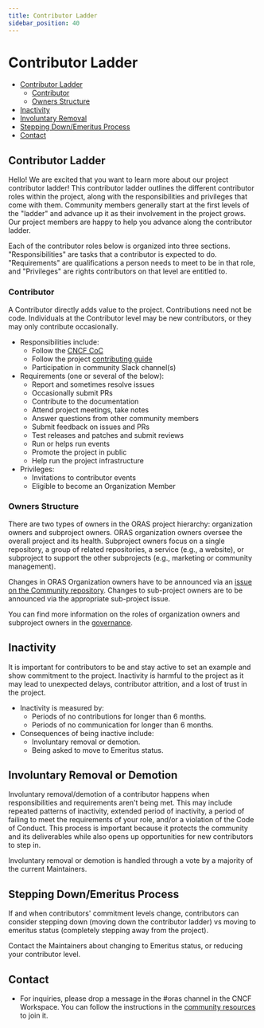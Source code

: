 ```yaml
---
title: Contributor Ladder
sidebar_position: 40
---
```


# Contributor Ladder

* [Contributor Ladder](#contributor-ladder-1)
    * [Contributor](#contributor)
    * [Owners Structure](#owners-structure)
* [Inactivity](#inactivity)
* [Involuntary Removal](#involuntary-removal-or-demotion)
* [Stepping Down/Emeritus Process](#stepping-downemeritus-process)
* [Contact](#contact)


## Contributor Ladder

Hello! We are excited that you want to learn more about our project contributor ladder!
This contributor ladder outlines the different contributor roles within the project,
along with the responsibilities and privileges that come with them.
Community members generally start at the first levels of the "ladder" and advance up it as their involvement in the project grows.
Our project members are happy to help you advance along the contributor ladder.

Each of the contributor roles below is organized into three sections.
"Responsibilities" are tasks that a contributor is expected to do.
"Requirements" are qualifications a person needs to meet to be in that role,
and "Privileges" are rights contributors on that level are entitled to.

### Contributor
A Contributor directly adds value to the project.
Contributions need not be code.
Individuals at the Contributor level may be new contributors,
or they may only contribute occasionally.

* Responsibilities include:
    * Follow the [CNCF CoC](https://github.com/cncf/foundation/blob/master/code-of-conduct.md)
    * Follow the project [contributing guide](/community/contributing_guide.mdx)
    * Participation in community Slack channel(s)
* Requirements (one or several of the below):
    * Report and sometimes resolve issues
    * Occasionally submit PRs
    * Contribute to the documentation
    * Attend project meetings, take notes
    * Answer questions from other community members
    * Submit feedback on issues and PRs
    * Test releases and patches and submit reviews
    * Run or helps run events
    * Promote the project in public
    * Help run the project infrastructure
* Privileges:
    * Invitations to contributor events
    * Eligible to become an Organization Member

### Owners Structure
There are two types of owners in the ORAS project hierarchy: organization owners and subproject owners.
ORAS organization owners oversee the overall project and its health.
Subproject owners focus on a single repository,
a group of related repositories,
a service (e.g., a website),
or subproject to support the other subprojects (e.g., marketing or community management).

Changes in ORAS Organization owners have to be announced via an
[issue on the Community repository](https://github.com/oras-project/community/issues).
Changes to sub-project owners are to be announced via the appropriate sub-project issue.

You can find more information on the roles of organization owners and
subproject owners in the [governance](https://github.com/oras-project/community/blob/main/governance/GOVERNANCE.md).

## Inactivity
It is important for contributors to be and stay active to set an example and show commitment to the project.
Inactivity is harmful to the project as it may lead to unexpected delays,
contributor attrition, and a lost of trust in the project.

* Inactivity is measured by:
    * Periods of no contributions for longer than 6 months.
    * Periods of no communication for longer than 6 months.
* Consequences of being inactive include:
    * Involuntary removal or demotion.
    * Being asked to move to Emeritus status.

## Involuntary Removal or Demotion

Involuntary removal/demotion of a contributor happens when responsibilities and requirements aren't being met.
This may include repeated patterns of inactivity, extended period of inactivity,
a period of failing to meet the requirements of your role,
and/or a violation of the Code of Conduct.
This process is important because it protects the community and its deliverables while also opens up opportunities for new
contributors to step in.

Involuntary removal or demotion is handled through a vote by a majority of the current Maintainers.

## Stepping Down/Emeritus Process
If and when contributors' commitment levels change,
contributors can consider stepping down (moving down the contributor ladder) vs moving to emeritus status
(completely stepping away from the project).

Contact the Maintainers about changing to Emeritus status,
or reducing your contributor level.

## Contact
* For inquiries, please drop a message in the #oras channel in the CNCF Workspace.
You can follow the instructions in the [community resources](/community/community_resources.mdx#joining-the-slack-channel)
to join it.